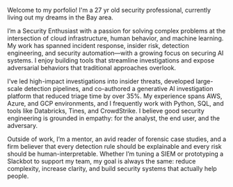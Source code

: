 Welcome to my porfolio! I'm a 27 yr old security professional, currently living out my dreams in the Bay area.

I’m a Security Enthusiast with a passion for solving complex problems at the intersection of cloud infrastructure, human behavior, and machine learning. My work has spanned incident response, insider risk, detection engineering, and security automation—with a growing focus on securing AI systems. I enjoy building tools that streamline investigations and expose adversarial behaviors that traditional approaches overlook.

I’ve led high-impact investigations into insider threats, developed large-scale detection pipelines, and co-authored a generative AI investigation platform that reduced triage time by over 35%. My experience spans AWS, Azure, and GCP environments, and I frequently work with Python, SQL, and tools like Databricks, Tines, and CrowdStrike. I believe good security engineering is grounded in empathy: for the analyst, the end user, and the adversary.

Outside of work, I’m a mentor, an avid reader of forensic case studies, and a firm believer that every detection rule should be explainable and every risk should be human-interpretable. Whether I’m tuning a SIEM or prototyping a Slackbot to support my team, my goal is always the same: reduce complexity, increase clarity, and build security systems that actually help people.
